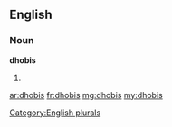 ==English==

===Noun===
'''dhobis'''

# {{plural of|dhobi}}

[[Category:English plurals]]

[[ar:dhobis]]
[[fr:dhobis]]
[[mg:dhobis]]
[[my:dhobis]]